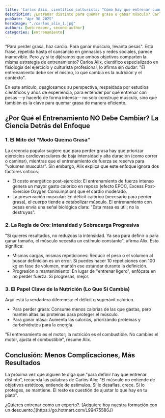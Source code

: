 ```yaml
---
title: 'Carlos Alix, científico culturista: "Cómo hay que entrenar cuando queremos perder grasa: Exactamente igual que cuando queremos ganar masa muscular"'
description: ¿Entrenar distinto para quemar grasa o ganar músculo? Carlos Alix, experto en fisiología y culturismo, derriba el mito y revela por qué el entrenamiento debe ser el mismo. Descubre la ciencia detrás de su enfoque revolucionario.
pubDate: "Apr 30 2025"
heroImage: "./carlos_alix_1.jpg"
authors: [web-reaper, second-author]
categories: [entrenamiento]
---
```


"Para perder grasa, haz cardio. Para ganar músculo, levanta pesas". Esta frase, repetida hasta el cansancio en gimnasios y redes sociales, parece inamovible. Pero ¿y si te dijéramos que ambos objetivos comparten la misma estrategia de entrenamiento? Carlos Alix, científico especializado en fisiología del ejercicio y culturista profesional, lo afirma sin dudar: "El entrenamiento debe ser el mismo, lo que cambia es la nutrición y el contexto".

En este artículo, desglosamos su perspectiva, respaldada por estudios científicos y años de experiencia, para entender por qué entrenar con pesas —y hacerlo de forma intensa— no solo construye músculo, sino que también es la clave para quemar grasa de manera eficiente.

## ¿Por Qué el Entrenamiento NO Debe Cambiar? La Ciencia Detrás del Enfoque

### 1. El Mito del "Modo Quema Grasa"

La creencia popular sugiere que para perder grasa hay que priorizar ejercicios cardiovasculares de baja intensidad y alta duración (como correr o caminar), mientras que el entrenamiento de fuerza se reserva para "volumen muscular". Sin embargo, Alix explica que este enfoque ignora dos factores críticos:

- El costo energético post-ejercicio: El entrenamiento de fuerza intenso genera un mayor gasto calórico en reposo (efecto EPOC, Excess Post-Exercise Oxygen Consumption) que el cardio moderado.
- La preservación muscular: En déficit calórico (necesario para perder grasa), el cuerpo tiende a catabolizar músculo. El entrenamiento con pesas envía una señal biológica clara: "Esta masa es útil; no la destruyas".


### 2. La Regla de Oro: Intensidad y Sobrecarga Progresiva

"Si quieres resultados, no reduzcas la intensidad. Ya sea para definir o para ganar tamaño, el músculo necesita un estímulo constante", afirma Alix. Esto significa:

- Mismas cargas, mismas repeticiones: Reducir el peso o el volumen al buscar definición es un error. Si puedes hacer 10 repeticiones con 100 kg en fase de volumen, mantén ese estándar durante la definición.
- Progresión o mantenimiento: En lugar de "entrenar ligero", enfócate en no perder fuerza. Si progresas, mejor.

### 3. El Papel Clave de la Nutrición (Lo Que Sí Cambia)

Aquí está la verdadera diferencia: el déficit o superávit calórico.

- Para perder grasa: Consume menos calorías de las que gastas, pero mantén altas las proteínas para proteger el músculo.
- Para ganar masa: Aumenta las calorías, priorizando proteínas y carbohidratos para la energía.

"El entrenamiento es el motor; la nutrición es el combustible. No cambies el motor, ajusta el combustible", resume Alix.

## Conclusión: Menos Complicaciones, Más Resultados

La próxima vez que alguien te diga que "para definir hay que entrenar distinto", recuerda las palabras de Carlos Alix: "El músculo no entiende de objetivos estéticos, entiende de estímulos. Si lo desafías, crece. Si lo proteges, se mantiene. El resto es cuestión de ajustar lo que hay en tu plato".

<Admonition variant="tip">
	¿Quieres entrenar como un experto?. [Adquiere hoy nuestra formación con un descuento.](https://go.hotmart.com/L99475586J)
</Admonition>
